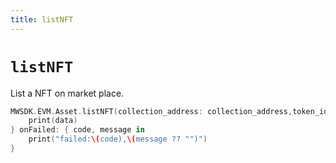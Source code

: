 ```yaml
---
title: listNFT
---
```


# `listNFT`
List a NFT on market place.

```swift
MWSDK.EVM.Asset.listNFT(collection_address: collection_address,token_id:token_id, price: Double(price) ,marketplace_address: marketplace_address, confirmation: confirmation) { data in
    print(data)
} onFailed: { code, message in
    print("failed:\(code),\(message ?? "")")
}
```